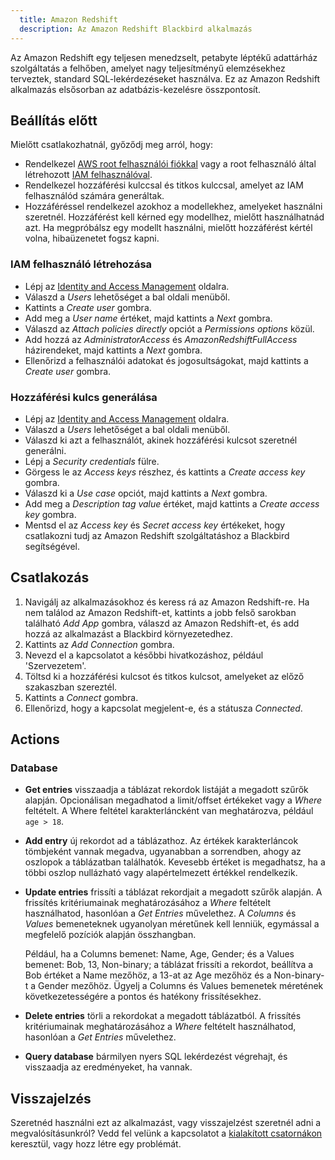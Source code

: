 ```yaml
---
  title: Amazon Redshift
  description: Az Amazon Redshift Blackbird alkalmazás
---
```


<LinkCard title="View on Github" target="_blank" href="https://github.com/bb-io/AmazonRedshift" icon="github" />
 
  
Az Amazon Redshift egy teljesen menedzselt, petabyte léptékű adattárház szolgáltatás a felhőben, amelyet nagy teljesítményű elemzésekhez terveztek, standard SQL-lekérdezéseket használva. Ez az Amazon Redshift alkalmazás elsősorban az adatbázis-kezelésre összpontosít.  

## Beállítás előtt

Mielőtt csatlakozhatnál, győződj meg arról, hogy:

- Rendelkezel [AWS root felhasználói fiókkal](https://docs.aws.amazon.com/IAM/latest/UserGuide/id_root-user.html) vagy a root felhasználó által létrehozott [IAM felhasználóval](https://docs.aws.amazon.com/IAM/latest/UserGuide/introduction_identity-management.html).
- Rendelkezel hozzáférési kulccsal és titkos kulccsal, amelyet az IAM felhasználód számára generáltak.
- Hozzáféréssel rendelkezel azokhoz a modellekhez, amelyeket használni szeretnél. Hozzáférést kell kérned egy modellhez, mielőtt használhatnád azt. Ha megpróbálsz egy modellt használni, mielőtt hozzáférést kértél volna, hibaüzenetet fogsz kapni.

### IAM felhasználó létrehozása

- Lépj az [Identity and Access Management](https://console.aws.amazon.com/iamv2/home) oldalra.
- Válaszd a _Users_ lehetőséget a bal oldali menüből.
- Kattints a _Create user_ gombra.
- Add meg a _User name_ értéket, majd kattints a _Next_ gombra.
- Válaszd az _Attach policies directly_ opciót a _Permissions options_ közül.
- Add hozzá az _AdministratorAccess_ és _AmazonRedshiftFullAccess_ házirendeket, majd kattints a _Next_ gombra.
- Ellenőrizd a felhasználói adatokat és jogosultságokat, majd kattints a _Create user_ gombra.

### Hozzáférési kulcs generálása

- Lépj az [Identity and Access Management](https://console.aws.amazon.com/iamv2/home) oldalra.
- Válaszd a _Users_ lehetőséget a bal oldali menüből.
- Válaszd ki azt a felhasználót, akinek hozzáférési kulcsot szeretnél generálni.
- Lépj a _Security credentials_ fülre.
- Görgess le az _Access keys_ részhez, és kattints a _Create access key_ gombra.
- Válaszd ki a _Use case_ opciót, majd kattints a _Next_ gombra.
- Add meg a _Description tag value_ értéket, majd kattints a _Create access key_ gombra.
- Mentsd el az _Access key_ és _Secret access key_ értékeket, hogy csatlakozni tudj az Amazon Redshift szolgáltatáshoz a Blackbird segítségével.

## Csatlakozás

1. Navigálj az alkalmazásokhoz és keress rá az Amazon Redshift-re. Ha nem találod az Amazon Redshift-et, kattints a jobb felső sarokban található _Add App_ gombra, válaszd az Amazon Redshift-et, és add hozzá az alkalmazást a Blackbird környezetedhez.
2. Kattints az _Add Connection_ gombra.
3. Nevezd el a kapcsolatot a későbbi hivatkozáshoz, például 'Szervezetem'.
4. Töltsd ki a hozzáférési kulcsot és titkos kulcsot, amelyeket az előző szakaszban szereztél.
5. Kattints a _Connect_ gombra.
6. Ellenőrizd, hogy a kapcsolat megjelent-e, és a státusza _Connected_.
  
## Actions  
 
### Database

- **Get entries** visszaadja a táblázat rekordok listáját a megadott szűrők alapján. Opcionálisan megadhatod a limit/offset értékeket vagy a _Where_ feltételt. A Where feltétel karakterláncként van meghatározva, például `age > 18`.
- **Add entry** új rekordot ad a táblázathoz. Az értékek karakterláncok tömbjeként vannak megadva, ugyanabban a sorrendben, ahogy az oszlopok a táblázatban találhatók. Kevesebb értéket is megadhatsz, ha a többi oszlop nullázható vagy alapértelmezett értékkel rendelkezik.
- **Update entries** frissíti a táblázat rekordjait a megadott szűrők alapján. A frissítés kritériumainak meghatározásához a _Where_ feltételt használhatod, hasonlóan a _Get Entries_ művelethez. A _Columns_ és _Values_ bemeneteknek ugyanolyan méretűnek kell lenniük, egymással a megfelelő pozíciók alapján összhangban. 

	Például, ha a Columns bemenet: Name, Age, Gender; és a Values bemenet: Bob, 13, Non-binary; a táblázat frissíti a rekordot, beállítva a Bob értéket a Name mezőhöz, a 13-at az Age mezőhöz és a Non-binary-t a Gender mezőhöz. Ügyelj a Columns és Values bemenetek méretének következetességére a pontos és hatékony frissítésekhez.
- **Delete entries** törli a rekordokat a megadott táblázatból. A frissítés kritériumainak meghatározásához a _Where_ feltételt használhatod, hasonlóan a _Get Entries_ művelethez.
- **Query database** bármilyen nyers SQL lekérdezést végrehajt, és visszaadja az eredményeket, ha vannak.
  
## Visszajelzés  
  
Szeretnéd használni ezt az alkalmazást, vagy visszajelzést szeretnél adni a megvalósításunkról? Vedd fel velünk a kapcsolatot a [kialakított csatornákon](https://www.blackbird.io/) keresztül, vagy hozz létre egy problémát.